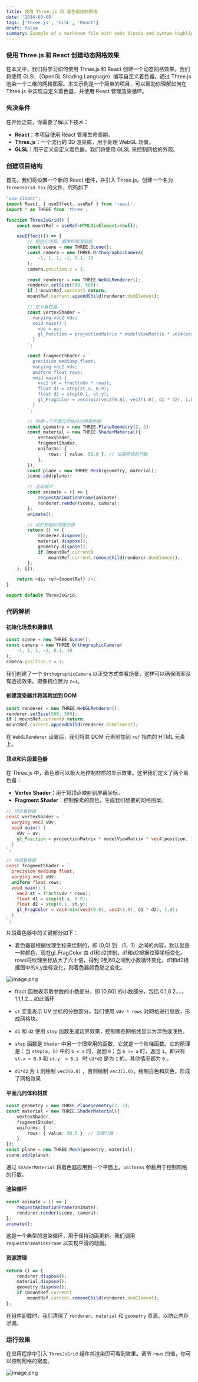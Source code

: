 ```yaml
---
title: 使用 Three.js 和 着色器绘制网格
date: '2016-03-08'
tags: ['Three.js', 'GLSL', 'React']
draft: false
summary: Example of a markdown file with code blocks and syntax highlighting
---
```

### 使用 Three.js 和 React 创建动态网格效果

在本文中，我们将学习如何使用 Three.js 和 React 创建一个动态网格效果。我们将使用 GLSL（OpenGL Shading Language）编写自定义着色器，通过 Three.js 渲染一个二维的网格图案。本文示例是一个简单的项目，可以帮助你理解如何在 Three.js 中实现自定义着色器，并使用 React 管理渲染循环。

### 先决条件

在开始之前，你需要了解以下技术：

*   **React**：本项目使用 React 管理生命周期。
*   **Three.js**：一个流行的 3D 渲染库，用于处理 WebGL 场景。
*   **GLSL**：用于定义自定义着色器。我们将使用 GLSL 来控制网格的外观。

### 创建项目结构

首先，我们将设置一个新的 React 组件，并引入 Three.js。创建一个名为 `ThreeJsGrid.tsx` 的文件，代码如下：

```typescript
"use client";
import React, { useEffect, useRef } from 'react';
import * as THREE from 'three';

function ThreeJsGrid() {
    const mountRef = useRef<HTMLDivElement>(null);

    useEffect(() => {
        // 初始化场景、摄像机和渲染器
        const scene = new THREE.Scene();
        const camera = new THREE.OrthographicCamera(
            -1, 1, 1, -1, 0.1, 10
        );
        camera.position.z = 1;

        const renderer = new THREE.WebGLRenderer();
        renderer.setSize(500, 500);
        if (!mountRef.current) return;
        mountRef.current.appendChild(renderer.domElement);

        // 定义着色器
        const vertexShader = `
          varying vec2 vUv;
          void main() {
            vUv = uv;
            gl_Position = projectionMatrix * modelViewMatrix * vec4(position, 1.0);
          }
        `;

        const fragmentShader = `
          precision mediump float;
          varying vec2 vUv;
          uniform float rows;
          void main() {
            vec2 st = fract(vUv * rows);
            float d1 = step(st.x, 0.9);
            float d2 = step(0.1, st.y);
            gl_FragColor = vec4(mix(vec3(0.8), vec3(1.0), d1 * d2), 1.0);
          }
        `;

        // 创建一个平面几何体并应用着色器
        const geometry = new THREE.PlaneGeometry(2, 2);
        const material = new THREE.ShaderMaterial({
            vertexShader,
            fragmentShader,
            uniforms: {
                rows: { value: 50.0 }, // 设置网格的行数
            },
        });
        const plane = new THREE.Mesh(geometry, material);
        scene.add(plane);

        // 渲染循环
        const animate = () => {
            requestAnimationFrame(animate);
            renderer.render(scene, camera);
        };
        animate();

        // 组件卸载时清理资源
        return () => {
            renderer.dispose();
            material.dispose();
            geometry.dispose();
            if (mountRef.current)
                mountRef.current.removeChild(renderer.domElement);
        };
    }, []);

    return <div ref={mountRef} />;
}

export default ThreeJsGrid;
```

### 代码解析

#### 初始化场景和摄像机

```typescript
const scene = new THREE.Scene();
const camera = new THREE.OrthographicCamera(
    -1, 1, 1, -1, 0.1, 10
);
camera.position.z = 1;
```

我们创建了一个 `OrthographicCamera` 以正交方式查看场景，这样可以确保图案没有透视效果。摄像机位置为 `z=1`。

#### 创建渲染器并将其附加到 DOM

```typescript
const renderer = new THREE.WebGLRenderer();
renderer.setSize(500, 500);
if (!mountRef.current) return;
mountRef.current.appendChild(renderer.domElement);
```

在 `WebGLRenderer` 设置后，我们将其 DOM 元素附加到 `ref` 指向的 HTML 元素上。

#### 顶点和片段着色器

在 Three.js 中，着色器可以极大地控制材质的显示效果。这里我们定义了两个着色器：

*   **Vertex Shader**：用于将顶点映射到屏幕坐标。
*   **Fragment Shader**：控制像素的颜色，生成我们想要的网格图案。

```glsl
// 顶点着色器
const vertexShader = `
  varying vec2 vUv;
  void main() {
    vUv = uv;
    gl_Position = projectionMatrix * modelViewMatrix * vec4(position, 1.0);
  }
`;

// 片段着色器
const fragmentShader = `
  precision mediump float;
  varying vec2 vUv;
  uniform float rows;
  void main() {
    vec2 st = fract(vUv * rows);
    float d1 = step(st.x, 0.9);
    float d2 = step(0.1, st.y);
    gl_FragColor = vec4(mix(vec3(0.8), vec3(1.0), d1 * d2), 1.0);
  }
`;
```

片段着色器中的关键部分如下：

*   着色器是根据纹理坐标来绘制的，即 (0,0) 到 （1，1）之间的内容，默认就是一种颜色，现在gl\_FragColor 由 d1和d2控制，d1和d2根据纹理坐标变化。rows将纹理坐标放大了六十倍，得到 0到60之间到小数循环变化，d1和d2根据图中的x,y坐标变化，则着色器颜色随之变化。

![image.png](https://p0-xtjj-private.juejin.cn/tos-cn-i-73owjymdk6/2fc6007d186f490da572345fbef69e21~tplv-73owjymdk6-jj-mark-v1:0:0:0:0:5o6Y6YeR5oqA5pyv56S-5Yy6IEAgcHp6eg==:q75.awebp?policy=eyJ2bSI6MywidWlkIjoiMTM4MDY0MjMzNjAyNjgxMyJ9&rk3s=f64ab15b&x-orig-authkey=f32326d3454f2ac7e96d3d06cdbb035152127018&x-orig-expires=1734229401&x-orig-sign=JjA9XURINYnJeruqp4HGGv%2B38pE%3D)

*   fract 函数表示取参数的小数部分，即 \[0,60] 的小数部分，包括 0.1,0.2....，1.1,1.2....如此循环

*   `st` 变量表示 UV 坐标的分数部分。我们使用 `vUv * rows` 对网格进行缩放，形成网格块。

*   `d1` 和 `d2` 使用 `step` 函数生成边界效果，控制哪些网格线显示为深色或浅色。

*   `step` 函数是 `Shader` 中另一个很常用的函数，它就是一个阶梯函数。它的原理是：当 `step(a, b)` 中的 `b < a` 时，返回 `0`；当 `b >= a` 时，返回 `1`。即只有 `st.x < 0.9` 和 `st.y  < 0.1 ` 时 `d1*d2` 是为 `1` 的，其他情况都为 `0` 。

*   `d1*d2` 为 `1` 则绘制 `vec3(0.8)` ，否则绘制 `vec3(1.0)`。绘制白色和灰色，形成了网格效果

#### 平面几何体和材质

```typescript
const geometry = new THREE.PlaneGeometry(2, 2);
const material = new THREE.ShaderMaterial({
    vertexShader,
    fragmentShader,
    uniforms: {
        rows: { value: 50.0 }, // 设置行数
    },
});
const plane = new THREE.Mesh(geometry, material);
scene.add(plane);
```

通过 `ShaderMaterial` 将着色器应用到一个平面上。`uniforms` 参数用于控制网格的行数。

#### 渲染循环

```typescript
const animate = () => {
    requestAnimationFrame(animate);
    renderer.render(scene, camera);
};
animate();
```

这是一个典型的渲染循环，用于保持动画更新。我们调用 `requestAnimationFrame` 以实现平滑的动画。

#### 资源清理

```typescript
return () => {
    renderer.dispose();
    material.dispose();
    geometry.dispose();
    if (mountRef.current)
        mountRef.current.removeChild(renderer.domElement);
};
```

在组件卸载时，我们清理了 `renderer`、`material` 和 `geometry` 资源，以防止内存泄漏。

### 运行效果

在应用程序中引入 `ThreeJsGrid` 组件并渲染即可看到效果。调节 `rows` 的值，你可以控制网格的密度。

![image.png](https://p0-xtjj-private.juejin.cn/tos-cn-i-73owjymdk6/aaadd806c2824918b69d7b45e8294b87~tplv-73owjymdk6-jj-mark-v1:0:0:0:0:5o6Y6YeR5oqA5pyv56S-5Yy6IEAgcHp6eg==:q75.awebp?policy=eyJ2bSI6MywidWlkIjoiMTM4MDY0MjMzNjAyNjgxMyJ9&rk3s=f64ab15b&x-orig-authkey=f32326d3454f2ac7e96d3d06cdbb035152127018&x-orig-expires=1734229401&x-orig-sign=lWuEbHZgsSbVC7pwncAvNLOvTlU%3D)
